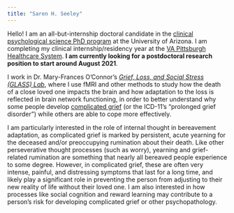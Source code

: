 ```yaml
---
title: "Saren H. Seeley"
---
```


Hello! I am an all-but-internship doctoral candidate in the [clinical psychological science PhD program](https://psychology.arizona.edu/clinical) at the University of Arizona. I am completing my clinical internship/residency year at the [VA Pittsburgh Healthcare System](https://www.va.gov/pittsburgh-health-care). **I am currently looking for a postdoctoral research position to start around August 2021**.

I work in Dr. Mary-Frances O'Connor's _[Grief, Loss, and Social Stress (GLASS) Lab](https://mfoconnor.faculty.arizona.edu)_, where I use fMRI and other methods to study how the death of a close loved one impacts the brain and how adaptation to the loss is reflected in brain network functioning, in order to better understand why some people develop [complicated grief](https://www.mayoclinic.org/diseases-conditions/complicated-grief/symptoms-causes/syc-20360374) (or the ICD-11's "prolonged grief disorder") while others are able to cope more effectively. 

I am particularly interested in the role of internal thought in bereavement adaptation, as complicated grief is marked by persistent, acute yearning for the deceased and/or preoccupying rumination about their death. Like other perseverative thought processes (such as worry), yearning and grief-related rumination are something that nearly all bereaved people experience to some degree. However, in complicated grief, these are often very intense, painful, and distressing symptoms that last for a long time, and likely play a significant role in preventing the person from adjusting to their new reality of life without their loved one. I am also interested in how processes like social cognition and reward learning may contribute to a person's risk for developing complicated grief or other psychopathology.

